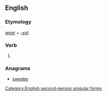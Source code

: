 ==English==

===Etymology===
''[[wear]]'' + ''[[-est]]''

===Verb===
{{en-verb form}}

# {{context|archaic|lang=en}} {{form of|Second-person singular simple present form|wear}}

===Anagrams===
* [[sweater#English|sweater]]

[[Category:English second-person singular forms]]